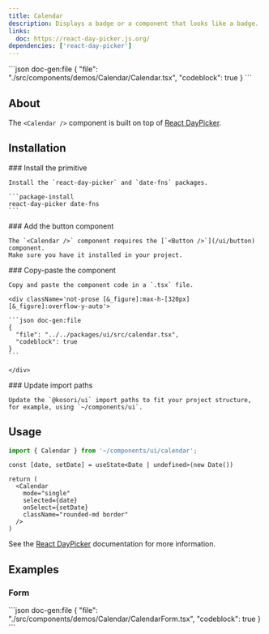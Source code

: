 ```yaml
---
title: Calendar
description: Displays a badge or a component that looks like a badge.
links:
  doc: https://react-day-picker.js.org/
dependencies: ['react-day-picker']
---
```


<ComponentPreview name='calendar'>
```json doc-gen:file
{
  "file": "./src/components/demos/Calendar/Calendar.tsx",
  "codeblock": true
}
```
</ComponentPreview>

## About

The `<Calendar />` component is built on top of [React DayPicker](https://react-day-picker.js.org).

## Installation

<Steps>

  <Step>
    ### Install the primitive
    
    Install the `react-day-picker` and `date-fns` packages.

    ```package-install
    react-day-picker date-fns
    ```

  </Step>

  <Step>
    ### Add the button component
    
    The `<Calendar />` component requires the [`<Button />`](/ui/button) component.
    Make sure you have it installed in your project.

  </Step>

  <Step>
    ### Copy-paste the component
    
    Copy and paste the component code in a `.tsx` file.

    <div className='not-prose [&_figure]:max-h-[320px] [&_figure]:overflow-y-auto'>

    ```json doc-gen:file
    {
      "file": "../../packages/ui/src/calendar.tsx",
      "codeblock": true
    }
    ```

    </div>

  </Step>

  <Step>
    ### Update import paths

    Update the `@kosori/ui` import paths to fit your project structure, for example, using `~/components/ui`.

  </Step>

</Steps>

## Usage

```ts
import { Calendar } from '~/components/ui/calendar';
```

```tsx
const [date, setDate] = useState<Date | undefined>(new Date())

return (
  <Calendar
    mode="single"
    selected={date}
    onSelect={setDate}
    className="rounded-md border"
  />
)
```

See the [React DayPicker](https://react-day-picker.js.org) documentation for more information.

## Examples

### Form

<ComponentPreview name='calendar-form'>
```json doc-gen:file
{
  "file": "./src/components/demos/Calendar/CalendarForm.tsx",
  "codeblock": true
}
```
</ComponentPreview>
